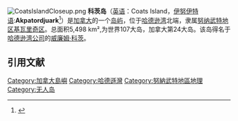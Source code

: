 [[File:CoatsIslandCloseup.png|right]]
'''科茨岛'''（[[英语|英语]]：Coats Island，[[伊努伊特语|伊努伊特语]]:'''Akpatordjuark'''<ref>{{cite web |url=http://explorenorth.com/library/weekly/aa092599.htm |title=Renaming the North |accessdate=2008-04-18 |last= |first= |coauthors= |date= |work= |publisher=Akpatordjuark}}</ref>）是[[加拿大|加拿大]]的一个[[岛屿|岛屿]]，位于[[哈德逊湾|哈德逊湾]]北端，隶属[[努纳武特地区|努纳武特地区]][[基瓦里奇区|基瓦里奇区]]。总面积5,498 km²,为世界107大岛，加拿大第24大岛。该岛得名于[[哈德逊湾公司|哈德逊湾公司]]的[[威廉姆·科茨|威廉姆·科茨]]。

== 引用文献 ==

<references/>
{{DEFAULTSORT:Coats}}
[[Category:加拿大島嶼|Category:加拿大島嶼]]
[[Category:哈德遜灣|Category:哈德遜灣]]
[[Category:努納武特地區地理|Category:努納武特地區地理]]
[[Category:无人岛|Category:无人岛]]